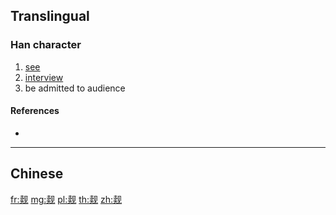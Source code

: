 {{character info/new}}
{{also|覿}}
==Translingual==

===Han character===
{{Han char|rn=147|rad=见|as=08|sn=12|four=|canj=JKBHU}}

# [[see]]
# [[interview]]
# be admitted to audience

====References====
* {{Han ref|kx=1139.051|hdz=63669.210|uh=89CC|ud=35276}}

----

==Chinese==
{{zh-see|覿}}

[[fr:觌]]
[[mg:觌]]
[[pl:觌]]
[[th:觌]]
[[zh:觌]]